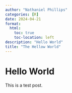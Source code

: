```yaml
--- 
author: "Nathaniel Phillips" 
categories: [R] 
date: 2024-04-21
format:
  html:
    toc: true
    toc-location: left
description: "Hello World" 
title: "The Hellow World" 
---
```


# Hello World

This is a test post. 
